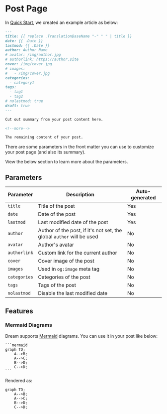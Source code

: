 # Post Page

In [Quick Start](/), we created an example article as below:

```md
---
title: {{ replace .TranslationBaseName "-" " " | title }}
date: {{ .Date }}
lastmod: {{ .Date }}
author: Author Name
# avatar: /img/author.jpg
# authorlink: https://author.site
cover: /img/cover.jpg
# images:
#   - /img/cover.jpg
categories:
  - category1
tags:
  - tag1
  - tag2
# nolastmod: true
draft: true
---

Cut out summary from your post content here.

<!--more-->

The remaining content of your post.
```

There are some parameters in the front matter you can use to customize your post page (and also its summary).

View the below section to learn more about the parameters.

## Parameters

| Parameter    | Description                                                           | Auto-generated |
| ------------ | --------------------------------------------------------------------- | -------------- |
| `title`      | Title of the post                                                     | Yes            |
| `date`       | Date of the post                                                      | Yes            |
| `lastmod`    | Last modified date of the post                                        | Yes            |
| `author`     | Author of the post, if it's not set, the global `author` will be used | No             |
| `avatar`     | Author's avatar                                                       | No             |
| `authorlink` | Custom link for the current author                                    | No             |
| `cover`      | Cover image of the post                                               | No             |
| `images`     | Used in `og:image` meta tag                                           | No             |
| `categories` | Categories of the post                                                | No             |
| `tags`       | Tags of the post                                                      | No             |
| `nolastmod`  | Disable the last modified date                                        | No             |

## Features

### Mermaid Diagrams

Dream supports [Mermaid](https://mermaid.js.org/) diagrams. You can use it in your post like below:

````mdx filename="Markdown"
```mermaid
graph TD;
    A-->B;
    A-->C;
    B-->D;
    C-->D;
```
````

Rendered as:

```mermaid
graph TD;
    A-->B;
    A-->C;
    B-->D;
    C-->D;
```
